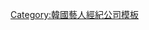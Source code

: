{{Navbox
|name   = O& Entertainment
|title  = O& Entertainment
|above  = 
|abovestyle = background-color:#F5F5F5;
|titlestyle = background-color:#F5F5F5;
|groupstyle = background-color:#F5F5F5;
|belowstyle = background-color:#F5F5F5;
|listclass = hlist
|group1 = 代表
|list1  = * 金玉賢
|group2 = 旗下藝人
|list2  =
* [[金正鉉 (演員)|金正鉉]]
* [[盛駿]]
* [[權珉娥]]
|group3 = 旗下脫離的藝人
|list3  =
* [[玄彬|炫彬]]
* [[申敏兒]]
* [[金南佶]]
}}<noinclude>
[[Category:韓國藝人經紀公司模板]]
</noinclude>